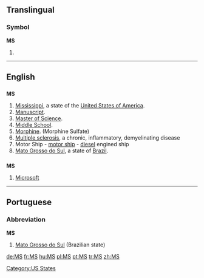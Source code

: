 {{also|Appendix:Variations of "ms"}}
==Translingual==

===Symbol===
'''MS'''

# {{SI-unit-np|mega|siemens|[[electrical conductance]]}}

----

==English==

==={{abbreviation}}===
'''MS'''

# [[Mississippi]], a state of the [[United States of America]].
# [[manuscript|Manuscript]].
# [[Master of Science]].
# [[middle school|Middle School]].
# [[morphine|Morphine]].  (Morphine Sulfate)
# [[multiple sclerosis|Multiple sclerosis]], a chronic, inflammatory, demyelinating disease
# Motor Ship - [[motor ship]] - [[diesel]] engined ship
# [[Mato Grosso do Sul]], a state of [[Brazil]].

==={{initialism}}===
'''MS'''

# [[Microsoft]]

[[Category:US States]]

----

==Portuguese==

===Abbreviation===
'''MS'''

# [[Mato Grosso do Sul]] (Brazilian state)

[[de:MS]]
[[fr:MS]]
[[hu:MS]]
[[pl:MS]]
[[pt:MS]]
[[tr:MS]]
[[zh:MS]]